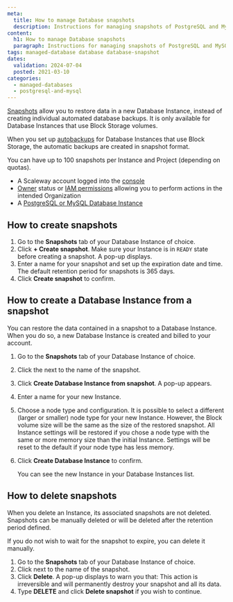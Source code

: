 ```yaml
---
meta:
  title: How to manage Database snapshots
  description: Instructions for managing snapshots of PostgreSQL and MySQL databases.
content:
  h1: How to manage Database snapshots
  paragraph: Instructions for managing snapshots of PostgreSQL and MySQL databases.
tags: managed-database database database-snapshot
dates:
  validation: 2024-07-04
  posted: 2021-03-10
categories:
  - managed-databases
  - postgresql-and-mysql
---
```


[Snapshots](/managed-databases/postgresql-and-mysql/how-to/manage-snapshots/) allow you to restore data in a new Database Instance, instead of creating individual automated database backups. It is only available for Database Instances that use Block Storage volumes.

When you set up [autobackups](/managed-databases/postgresql-and-mysql/how-to/enable-autobackup/) for Database Instances that use Block Storage, the automatic backups are created in snapshot format.

You can have up to 100 snapshots per Instance and Project (depending on quotas).

<Macro id="requirements" />

- A Scaleway account logged into the [console](https://console.scaleway.com)
- [Owner](/identity-and-access-management/iam/concepts/#owner) status or [IAM permissions](/identity-and-access-management/iam/concepts/#permission) allowing you to perform actions in the intended Organization
- A [PostgreSQL or MySQL Database Instance](/managed-databases/postgresql-and-mysql/quickstart/)

## How to create snapshots

1. Go to the **Snapshots** tab of your Database Instance of choice.
2. Click **+ Create snapshot**.
    <Message type="important">
      Make sure your Instance is in `READY` state before creating a snapshot.
    </Message>
    A pop-up displays.
3. Enter a name for your snapshot and set up the expiration date and time.
    <Message type="note">
      The default retention period for snapshots is 365 days.
    </Message>
4. Click **Create snapshot** to confirm.

## How to create a Database Instance from a snapshot

You can restore the data contained in a snapshot to a Database Instance. When you do so, a new Database Instance is created and billed to your account.

1. Go to the **Snapshots** tab of your Database Instance of choice.
2. Click the <Icon name="more" /> next to the name of the snapshot.
3. Click **Create Database Instance from snapshot**. A pop-up appears.
4. Enter a name for your new Instance.
5. Choose a node type and configuration.
    <Message type="important">
      It is possible to select a different (larger or smaller) node type for your new Instance. However, the Block volume size will be the same as the size of the restored snapshot. All Instance settings will be restored if you chose a node type with the same or more memory size than the initial Instance. Settings will be reset to the default if your node type has less memory.
    </Message>
6. Click **Create Database Instance** to confirm.

    You can see the new Instance in your Database Instances list.

## How to delete snapshots

When you delete an Instance, its associated snapshots are not deleted. Snapshots can be manually deleted or will be deleted after the retention period defined.

If you do not wish to wait for the snapshot to expire, you can delete it manually.

1. Go to the **Snapshots** tab of your Database Instance of choice.
2. Click <Icon name="more" /> next to the name of the snapshot.
3. Click **Delete**. A pop-up displays to warn you that:
    <Message type="important">
      This action is irreversible and will permanently destroy your snapshot and all its data.
    </Message>
4. Type **DELETE** and click **Delete snapshot** if you wish to continue.


